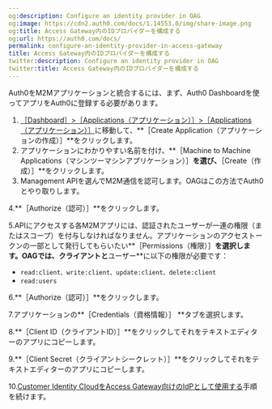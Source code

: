 ```yaml
---
og:description: Configure an identity provider in OAG
og:image: https://cdn2.auth0.com/docs/1.14553.0/img/share-image.png
og:title: Access Gateway内のIDプロバイダーを構成する
og:url: https://auth0.com/docs/
permalink: configure-an-identity-provider-in-access-gateway
title: Access Gateway内のIDプロバイダーを構成する
twitter:description: Configure an identity provider in OAG
twitter:title: Access Gateway内のIDプロバイダーを構成する
---
```


Auth0をM2Mアプリケーションと統合するには、まず、Auth0 Dashboardを使ってアプリをAuth0に登録する必要があります。

1. [［Dashboard］>［Applications（アプリケーション）］>［Applications（アプリケーション）］](%24%7Bmanage_url%7D/#/applications)に移動して、**［Create Application（アプリケーションの作成）］**をクリックします。
2. アプリケーションにわかりやすい名前を付け、**［Machine to Machine Applications（マシンツーマシンアプリケーション）］**を選び、**［Create（作成）］**をクリックします。
3. Management APIを選んでM2M通信を認可します。OAGはこの方法でAuth0とやり取りします。

4.**［Authorize（認可）］**をクリックします。

5.APIにアクセスする各M2Mアプリには、認証されたユーザーが一連の権限（またはスコープ）を付与しなければなりません。アプリケーションのアクセストークンの一部として発行してもらいたい**［Permissions（権限）］**を選択します。OAGでは、**クライアント**と**ユーザー**に以下の権限が必要です：

* `read:client、write:client、update:client、delete:client`
* `read:users`

6.**［Authorize（認可）］**をクリックします。

7.アプリケーションの**［Credentials（資格情報）］ **タブを選択します。

8.**［Client ID（クライアントID）］**をクリックしてそれをテキストエディターのアプリにコピーします。

9.**［Client Secret（クライアントシークレット）］**をクリックしてそれをテキストエディターのアプリにコピーします。

10.[Customer Identity CloudをAccess Gateway向けのIdPとして使用する](https://help.okta.com/okta_help.htm?type=oag&id=ext_oag_config_idp_okta)手順を続けます。